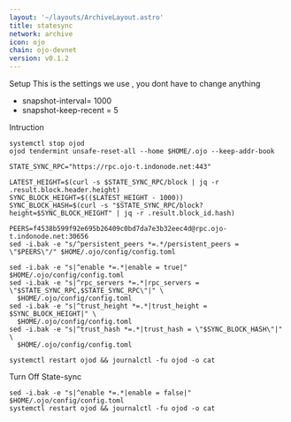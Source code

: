 ```yaml
---
layout: '~/layouts/ArchiveLayout.astro'
title: statesync
network: archive
icon: ojo
chain: ojo-devnet
version: v0.1.2
---
```

 Setup
This is the settings we use , you dont have to change anything

- snapshot-interval= 1000
- snapshot-keep-recent = 5

 Intruction

```
systemctl stop ojod
ojod tendermint unsafe-reset-all --home $HOME/.ojo --keep-addr-book

STATE_SYNC_RPC="https://rpc.ojo-t.indonode.net:443"

LATEST_HEIGHT=$(curl -s $STATE_SYNC_RPC/block | jq -r .result.block.header.height)
SYNC_BLOCK_HEIGHT=$(($LATEST_HEIGHT - 1000))
SYNC_BLOCK_HASH=$(curl -s "$STATE_SYNC_RPC/block?height=$SYNC_BLOCK_HEIGHT" | jq -r .result.block_id.hash)

PEERS=f4538b599f92e695b26409c0bd7da7e3b32eec4d@rpc.ojo-t.indonode.net:30656 
sed -i.bak -e "s/^persistent_peers *=.*/persistent_peers = \"$PEERS\"/" $HOME/.ojo/config/config.toml

sed -i.bak -e "s|^enable *=.*|enable = true|" $HOME/.ojo/config/config.toml
sed -i.bak -e "s|^rpc_servers *=.*|rpc_servers = \"$STATE_SYNC_RPC,$STATE_SYNC_RPC\"|" \
  $HOME/.ojo/config/config.toml
sed -i.bak -e "s|^trust_height *=.*|trust_height = $SYNC_BLOCK_HEIGHT|" \
  $HOME/.ojo/config/config.toml
sed -i.bak -e "s|^trust_hash *=.*|trust_hash = \"$SYNC_BLOCK_HASH\"|" \
  $HOME/.ojo/config/config.toml

systemctl restart ojod && journalctl -fu ojod -o cat
```

 Turn Off State-sync
```
sed -i.bak -e "s|^enable *=.*|enable = false|" $HOME/.ojo/config/config.toml
systemctl restart ojod && journalctl -fu ojod -o cat
```